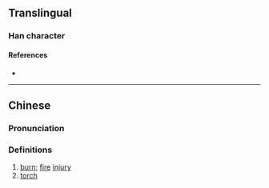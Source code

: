 {{character info}}
==Translingual==

===Han character===
{{Han char|rn=86|rad=火|as=12|sn=16|four=|canj=OOF,XOOF|ids=⿱⿰隹欠灬}}

====References====
* {{Han ref|kx=0684.161|hdz=32240.031|uh=71DE|ud=29150}}

----

==Chinese==
{{zh-forms}}

===Pronunciation===
{{zh-pron
|m=jiǎo
|c=ziu3
|mc=
|oc=
|ma=
|cat=
}}

===Definitions===
{{zh-hanzi}}

# [[burn]]; [[fire]] [[injury]]
# [[torch]] {{gl|stick with a flame on one end}}